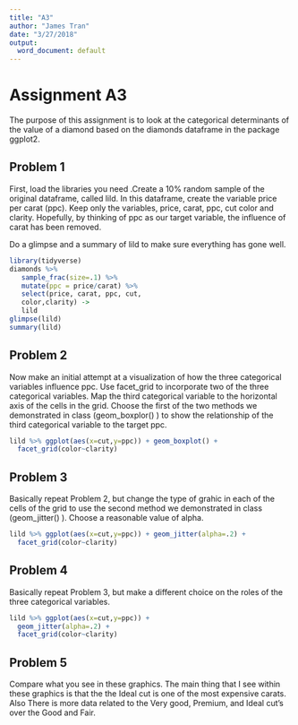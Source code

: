 ---
title: "A3"
author: "James Tran"
date: "3/27/2018"
output:
  word_document: default
---

# Assignment A3
The purpose of this assignment is to look at the categorical determinants of the value of a diamond based on the diamonds dataframe in the package ggplot2.


## Problem 1
First, load the libraries you need .Create a 10% random sample of the original dataframe, called lild. In this dataframe, create the variable price per carat (ppc).  Keep only the variables, price, carat, ppc, cut color and clarity. Hopefully, by thinking of ppc as our target variable, the influence of carat has been removed.

Do a glimpse and a summary of lild to make sure everything has gone well.

```{r}
library(tidyverse)
diamonds %>%
   sample_frac(size=.1) %>% 
   mutate(ppc = price/carat) %>% 
   select(price, carat, ppc, cut, 
   color,clarity) ->
   lild
glimpse(lild)
summary(lild)
```

## Problem 2

Now make an initial attempt at a visualization of how the three categorical variables influence ppc.  Use facet_grid to incorporate two of the three categorical variables. Map the third categorical variable to the horizontal axis of the cells in the grid.  Choose the first of the two methods we demonstrated in class (geom_boxplor() ) to show the relationship of the third categorical variable to the target ppc.

```{r}
lild %>% ggplot(aes(x=cut,y=ppc)) + geom_boxplot() +
  facet_grid(color~clarity)
```

## Problem 3

Basically repeat Problem 2, but change the type of grahic in each of the cells of the grid to use the second method we demonstrated in class (geom_jitter() ). Choose a reasonable value of alpha.
```{r}
lild %>% ggplot(aes(x=cut,y=ppc)) + geom_jitter(alpha=.2) +
  facet_grid(color~clarity)
```

## Problem 4

Basically repeat Problem 3, but make a different choice on the roles of the three categorical variables.

```{r}
lild %>% ggplot(aes(x=cut,y=ppc)) + 
  geom_jitter(alpha=.2) +
  facet_grid(color~clarity)
```


## Problem 5

Compare what you see in these graphics. 
The main thing that I see within these graphics is that the the Ideal cut is one of the most expensive carats. Also There is more data related to the Very good, Premium, and Ideal cut's over the Good and Fair.

